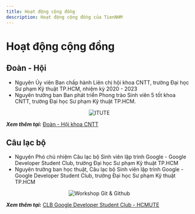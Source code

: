 ```yaml
---
title: Hoạt động cộng đồng
description: Hoạt động cộng đồng của TienNHM
---
```


# Hoạt động cộng đồng

## Đoàn - Hội

- Nguyên Ủy viên Ban chấp hành Liên chị hội khoa CNTT, trường Đại học Sư phạm Kỹ thuật TP.HCM, nhiệm kỳ 2020 - 2023
- Nguyên trưởng ban Ban phát triển Phong trào Sinh viên 5 tốt khoa CNTT, trường Đại học Sư phạm Kỹ thuật TP.HCM.

<p align="center">
    <img src="https://res.cloudinary.com/tiennhm/image/upload/v1725714523/blog/images/ITUTE20_wmnmff.webp" loading='lazy' decoding='async' alt="ITUTE" />
</p>

***Xem thêm tại:*** [Đoàn - Hội khoa CNTT](/community/yit-hcmute)

## Câu lạc bộ

- Nguyên Phó chủ nhiệm Câu lạc bộ Sinh viên lập trình Google - Google Developer Student Club, trường Đại học Sư phạm Kỹ thuật TP.HCM
- Nguyên trưởng ban học thuật, Câu lạc bộ Sinh viên lập trình Google - Google Developer Student Club, trường Đại học Sư phạm Kỹ thuật TP.HCM

<p align="center">
    <img src="https://res.cloudinary.com/tiennhm/image/upload/v1725714532/blog/images/workshop-git-github_kszkds.jpg" loading='lazy' decoding='async' alt="Workshop Git & Github" />
</p>

***Xem thêm tại:*** [CLB Google Developer Student Club - HCMUTE](/community/gdsc-hcmute)